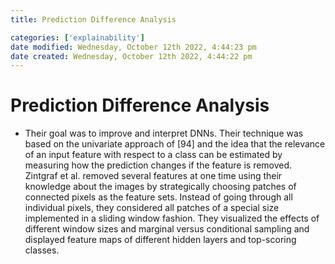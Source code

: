 ```yaml
---
title: Prediction Difference Analysis

categories: ['explainability']
date modified: Wednesday, October 12th 2022, 4:44:23 pm
date created: Wednesday, October 12th 2022, 4:44:22 pm
---
```


# Prediction Difference Analysis


- Their goal was to improve and interpret DNNs. Their technique was based on the univariate approach of [94] and the idea that the relevance of an input feature with respect to a class can be estimated by measuring how the prediction changes if the feature is removed. Zintgraf et al. removed several features at one time using their knowledge about the images by strategically choosing patches of connected pixels as the feature sets. Instead of going through all individual pixels, they considered all patches of a special size implemented in a sliding window fashion. They visualized the effects of different window sizes and marginal versus conditional sampling and displayed feature maps of different hidden layers and top-scoring classes.



